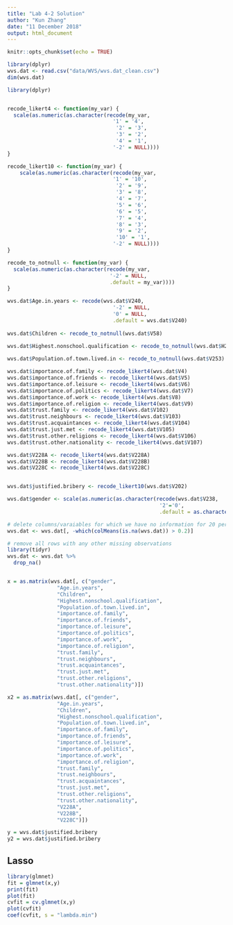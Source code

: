 ```yaml
---
title: "Lab 4-2 Solution"
author: "Kun Zhang"
date: "11 December 2018"
output: html_document
---
```


```r
knitr::opts_chunk$set(echo = TRUE)
```


```r
library(dplyr)
wvs.dat <- read.csv("data/WVS/wvs.dat_clean.csv")
dim(wvs.dat)
```

```r

library(dplyr)


recode_likert4 <- function(my_var) {
  scale(as.numeric(as.character(recode(my_var,
                                  '1' = '4',
                                   '2' = '3',
                                   '3' = '2',
                                   '4' = '1',
                                  '-2' = NULL))))
}

recode_likert10 <- function(my_var) {
    scale(as.numeric(as.character(recode(my_var,
                                  '1' = '10',
                                   '2' = '9',
                                   '3' = '8',
                                   '4' = '7',
                                   '5' = '6',
                                   '6' = '5',
                                   '7' = '4',
                                   '8' = '3',
                                   '9' = '2',
                                   '10' = '1',
                                  '-2' = NULL))))
}

recode_to_notnull <- function(my_var) {
  scale(as.numeric(as.character(recode(my_var,
                                 '-2' = NULL,
                                 .default = my_var))))
}

```

```r


wvs.dat$Age.in.years <- recode(wvs.dat$V240,
                                  '-2' = NULL,
                                  '0' = NULL,
                                  .default = wvs.dat$V240)
 
wvs.dat$Children <- recode_to_notnull(wvs.dat$V58)
 
wvs.dat$Highest.nonschool.qualification <- recode_to_notnull(wvs.dat$H22)

wvs.dat$Population.of.town.lived.in <- recode_to_notnull(wvs.dat$V253)

wvs.dat$importance.of.family <- recode_likert4(wvs.dat$V4)
wvs.dat$importance.of.friends <- recode_likert4(wvs.dat$V5)
wvs.dat$importance.of.leisure <- recode_likert4(wvs.dat$V6)
wvs.dat$importance.of.politics <- recode_likert4(wvs.dat$V7)
wvs.dat$importance.of.work <- recode_likert4(wvs.dat$V8)
wvs.dat$importance.of.religion <- recode_likert4(wvs.dat$V9)
wvs.dat$trust.family <- recode_likert4(wvs.dat$V102)
wvs.dat$trust.neighbours <- recode_likert4(wvs.dat$V103)
wvs.dat$trust.acquaintances <- recode_likert4(wvs.dat$V104)
wvs.dat$trust.just.met <- recode_likert4(wvs.dat$V105)
wvs.dat$trust.other.religions <- recode_likert4(wvs.dat$V106)
wvs.dat$trust.other.nationality <- recode_likert4(wvs.dat$V107)

wvs.dat$V228A <- recode_likert4(wvs.dat$V228A)
wvs.dat$V228B <- recode_likert4(wvs.dat$V228B)
wvs.dat$V228C <- recode_likert4(wvs.dat$V228C)


wvs.dat$justified.bribery <- recode_likert10(wvs.dat$V202)

wvs.dat$gender <- scale(as.numeric(as.character(recode(wvs.dat$V238, 
                                                 '2'='0', 
                                                 .default = as.character(wvs.dat$V238)))))

# delete columns/varaiables for which we have no information for 20 per cent or more of the rows
wvs.dat <- wvs.dat[, -which(colMeans(is.na(wvs.dat)) > 0.2)]

# remove all rows with any other missing observations
library(tidyr)
wvs.dat <- wvs.dat %>%
  drop_na()


x = as.matrix(wvs.dat[, c("gender",
                "Age.in.years",
                "Children",
                "Highest.nonschool.qualification",
                "Population.of.town.lived.in",
                "importance.of.family",
                "importance.of.friends",
                "importance.of.leisure",
                "importance.of.politics",
                "importance.of.work",
                "importance.of.religion",
                "trust.family",
                "trust.neighbours",
                "trust.acquaintances",
                "trust.just.met",
                "trust.other.religions",
                "trust.other.nationality")])

x2 = as.matrix(wvs.dat[, c("gender",
                "Age.in.years",
                "Children",
                "Highest.nonschool.qualification",
                "Population.of.town.lived.in",
                "importance.of.family",
                "importance.of.friends",
                "importance.of.leisure",
                "importance.of.politics",
                "importance.of.work",
                "importance.of.religion",
                "trust.family",
                "trust.neighbours",
                "trust.acquaintances",
                "trust.just.met",
                "trust.other.religions",
                "trust.other.nationality",
                "V228A",
                "V228B",
                "V228C")])

y = wvs.dat$justified.bribery
y2 = wvs.dat$justified.bribery

```


## Lasso
```r
library(glmnet)
fit = glmnet(x,y)
print(fit)
plot(fit)
cvfit = cv.glmnet(x,y)
plot(cvfit)
coef(cvfit, s = "lambda.min")


```


